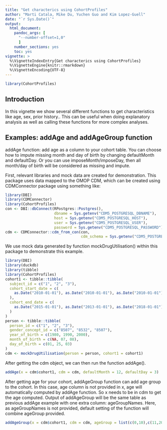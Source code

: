 ```yaml
---
title: "Get characterics using CohortProfiles"
author: "Marti Catala, Mike Du, Yuchen Guo and Kim Lopez-Guell"
date: "`r Sys.Date()`"
output: 
  html_document:
    pandoc_args: [
      "--number-offset=1,0"
      ]
    number_sections: yes
    toc: yes
vignette: >
  %\VignetteIndexEntry{Get characterics using CohortProfiles}
  %\VignetteEngine{knitr::rmarkdown}
  %\VignetteEncoding{UTF-8}
---
```


```r
library(CohortProfiles)
```

## Introduction

In this vignette we show several different functions to get characteristics like age, sex, prior history.. This can be useful when doing explanatory analysis as well as calling these functions for more complex analyses.


## Examples: addAge and addAgeGroup function

addAge function: add age as a column to your cohort table. You can choose how to impute missing month and day of birth by changing defaultMonth and defaultDay. Or you can use imposeMonth/imposeDay, then all month/day of birth will be considered as missing and impute.

First, relevant libraries and mock data are created for demonstration. This package uses data mapped to the OMOP CDM, which can be created using CDMConnector package using something like:

```r
library(DBI)
library(CDMConnector)
library(CohortProfiles)
con <- DBI::dbConnect(RPostgres::Postgres(),
                      dbname = Sys.getenv("CDM5_POSTGRESQL_DBNAME"),
                      host = Sys.getenv("CDM5_POSTGRESQL_HOST"),
                      user = Sys.getenv("CDM5_POSTGRESQL_USER"),
                      password = Sys.getenv("CDM5_POSTGRESQL_PASSWORD"))
cdm <- CDMConnector::cdm_from_con(con,
                                  cdm_schema = Sys.getenv("CDM5_POSTGRESQL_CDM_SCHEMA"))
```
We use mock data generated by function mockDrugUtilisation() within this package to demonstrate this example.
```r
library(DBI)
library(duckdb)
library(tibble)
library(CohortProfiles)
cohort1 <- tibble::tibble(
  subject_id = c("1", "2", "3"),
  cohort_start_date = c(
    as.Date("2010-01-01"), as.Date("2010-01-01"), as.Date("2010-01-01")
  ),
  cohort_end_date = c(
    as.Date("2015-01-01"), as.Date("2013-01-01"), as.Date("2018-01-01")
  )
)
person <- tibble::tibble(
  person_id = c("1", "2", "3"),
  gender_concept_id = c("8507", "8532", "8507"),
  year_of_birth = c(1980, 1990, 2000),
  month_of_birth = c(NA, 07, 08),
  day_of_birth = c(01, 25, 03)
)
cdm <- mockDrugUtilisation(person = person, cohort1 = cohort1)
```
After getting the cdm object, we can then run the function addAge().
```r
addAge(x = cdm$cohort1, cdm = cdm, defaultMonth = 12, defaultDay = 3)
```
After getting age for your cohort, addAgeGroup function can add age group to the cohort. In this case, age column is not provided in x, age will automatically computed by addAge function. So x needs to be in cdm to get the age computed. Output of addAgeGroup will be the same table as previous addAge example with one extra column: ageGroupNames. Here, as ageGroupNames is not provided, default setting of the function will combine ageGroup provided.
```r
addAgeGroup(x = cdm$cohort1, cdm = cdm, ageGroup = list(c(0,10),c(11,20),c(21,30)))
```

